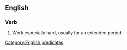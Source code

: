==English==

===Verb===
{{head|en|verb|head=to [[work]] one's [[fingers]] to the [[bone]]}}

# {{context|idiomatic|lang=en}} Work especially hard, usually for an extended period.

[[Category:English predicates]]